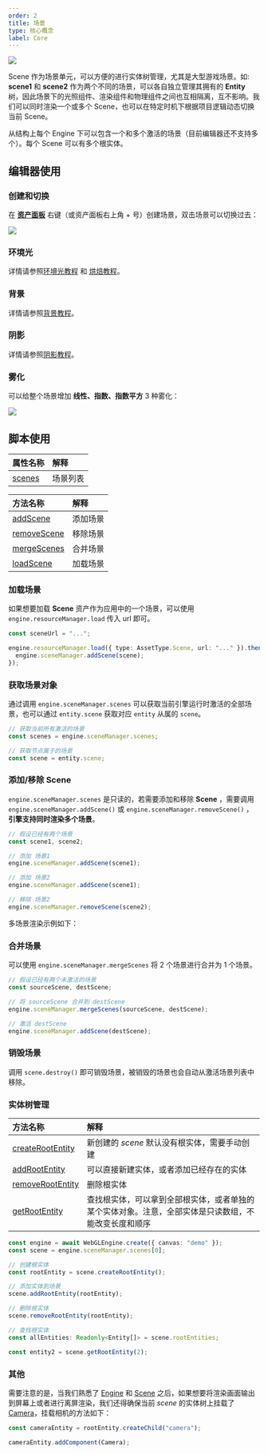 ```yaml
---
order: 2
title: 场景
type: 核心概念
label: Core
---
```


<Image src="https://gw.alipayobjects.com/zos/OasisHub/cbcc9725-811d-4203-a65d-b4a430083db3/image-20250124154359477.png" />

Scene 作为场景单元，可以方便的进行实体树管理，尤其是大型游戏场景。如: **scene1** 和 **scene2** 作为两个不同的场景，可以各自独立管理其拥有的 **Entity** 树，因此场景下的光照组件、渲染组件和物理组件之间也互相隔离，互不影响。我们可以同时渲染一个或多个 Scene，也可以在特定时机下根据项目逻辑动态切换当前 Scene。

从结构上每个 Engine 下可以包含一个和多个激活的场景（目前编辑器还不支持多个）。每个 Scene 可以有多个根实体。

## 编辑器使用

### 创建和切换

在 **[资产面板](/docs/assets/interface)** 右键（或资产面板右上角 + 号）创建场景，双击场景可以切换过去：

<Image src="https://gw.alipayobjects.com/zos/OasisHub/eef870a7-2630-4f74-8c0e-478696a553b0/2024-03-19%25252018.04.02.gif" />

### 环境光

详情请参照[环境光教程](/docs/graphics/light/ambient/) 和 [烘焙教程](/docs/graphics/light/bake/)。

### 背景

详情请参照[背景教程](/docs/graphics/background/background/)。

### 阴影

详情请参照[阴影教程](/docs/graphics/light/shadow/)。

### 雾化

可以给整个场景增加 **线性、指数、指数平方** 3 种雾化：

<Image src="https://gw.alipayobjects.com/zos/OasisHub/224fbc16-e60c-47ca-845b-5f7c09563c83/2024-03-19%25252018.08.23.gif" />

## 脚本使用

| 属性名称                                  | 解释     |
| :---------------------------------------- | :------- |
| [scenes](/apis/core/#SceneManager-scenes) | 场景列表 |

| 方法名称                                            | 解释     |
| :-------------------------------------------------- | :------- |
| [addScene](/apis/core/#SceneManager-addScene)       | 添加场景 |
| [removeScene](/apis/core/#SceneManager-removeScene) | 移除场景 |
| [mergeScenes](/apis/core/#SceneManager-mergeScenes) | 合并场景 |
| [loadScene](/apis/core/#SceneManager-loadScene)     | 加载场景 |

### 加载场景

如果想要加载 **Scene** 资产作为应用中的一个场景，可以使用 `engine.resourceManager.load` 传入 url 即可。

```typescript
const sceneUrl = "...";

engine.resourceManager.load({ type: AssetType.Scene, url: "..." }).then((scene) => {
  engine.sceneManager.addScene(scene);
});
```

### 获取场景对象

通过调用 `engine.sceneManager.scenes` 可以获取当前引擎运行时激活的全部场景，也可以通过 `entity.scene` 获取对应 `entity` 从属的 `scene`。

```typescript
// 获取当前所有激活的场景
const scenes = engine.sceneManager.scenes;

// 获取节点属于的场景
const scene = entity.scene;
```

### 添加/移除 Scene

`engine.sceneManager.scenes` 是只读的，若需要添加和移除 **Scene** ，需要调用 `engine.sceneManager.addScene()` 或 `engine.sceneManager.removeScene()` ，**引擎支持同时渲染多个场景**。

```typescript
// 假设已经有两个场景
const scene1, scene2;

// 添加 场景1
engine.sceneManager.addScene(scene1);

// 添加 场景2
engine.sceneManager.addScene(scene1);

// 移除 场景2
engine.sceneManager.removeScene(scene2);
```

多场景渲染示例如下：

<playground src="multi-scene.ts"></playground>

### 合并场景

可以使用 `engine.sceneManager.mergeScenes` 将 2 个场景进行合并为 1 个场景。

```typescript
// 假设已经有两个未激活的场景
const sourceScene, destScene;

// 将 sourceScene 合并到 destScene
engine.sceneManager.mergeScenes(sourceScene, destScene);

// 激活 destScene
engine.sceneManager.addScene(destScene);
```

### 销毁场景

调用 `scene.destroy()` 即可销毁场景，被销毁的场景也会自动从激活场景列表中移除。

### 实体树管理

| 方法名称 | 解释 |
| :-- | :-- |
| [createRootEntity](/apis/core/#Scene-createRootEntity) | 新创建的 _scene_ 默认没有根实体，需要手动创建 |
| [addRootEntity](/apis/core/#Scene-addRootEntity) | 可以直接新建实体，或者添加已经存在的实体 |
| [removeRootEntity](/apis/core/#Scene-removeRootEntity) | 删除根实体 |
| [getRootEntity](/apis/core/#Scene-getRootEntity) | 查找根实体，可以拿到全部根实体，或者单独的某个实体对象。注意，全部实体是只读数组，不能改变长度和顺序 |

```typescript
const engine = await WebGLEngine.create({ canvas: "demo" });
const scene = engine.sceneManager.scenes[0];

// 创建根实体
const rootEntity = scene.createRootEntity();

// 添加实体到场景
scene.addRootEntity(rootEntity);

// 删除根实体
scene.removeRootEntity(rootEntity);

// 查找根实体
const allEntities: Readonly<Entity[]> = scene.rootEntities;

const entity2 = scene.getRootEntity(2);
```

### 其他

需要注意的是，当我们熟悉了 [Engine](/apis/core/#Engine) 和 [Scene](/apis/core/#Scene) 之后，如果想要将渲染画面输出到屏幕上或者进行离屏渲染，我们还得确保当前 _scene_ 的实体树上挂载了 [Camera](/apis/core/#Camera)，挂载相机的方法如下：

```typescript
const cameraEntity = rootEntity.createChild("camera");

cameraEntity.addComponent(Camera);
```
